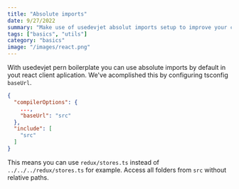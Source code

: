 ```yaml
---
title: "Absolute imports"
date: 9/27/2022
summary: "Make use of usedevjet absolut imports setup to improve your code speed"
tags: ["basics", "utils"]
category: "basics" 
image: "/images/react.png"
---
```


With usedevjet pern boilerplate you can use absolute imports by default in yout react client aplication. We've acomplished this by configuring tsconfig `baseUrl`.

```json:tsconfig.json {4,7}
{
  "compilerOptions": {
    ...,
    "baseUrl": "src"
  },
  "include": [
    "src"
  ]
}
```

This means you can use `redux/stores.ts` instead of `../../../redux/stores.ts` for example. Access all folders from `src` without relative paths.
